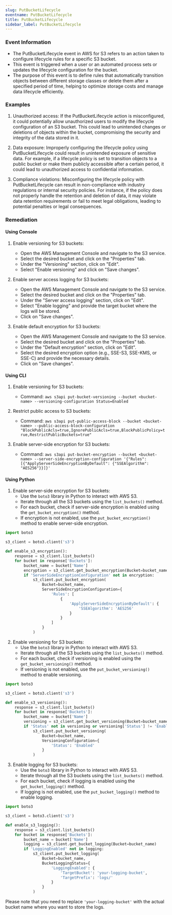 ```yaml
--- 
slug: PutBucketLifecycle
eventname: PutBucketLifecycle
title: PutBucketLifecycle
sidebar_label: PutBucketLifecycle
---
```

                       
### Event Information

- The PutBucketLifecycle event in AWS for S3 refers to an action taken to configure lifecycle rules for a specific S3 bucket.
- This event is triggered when a user or an automated process sets or updates the lifecycle configuration for the bucket.
- The purpose of this event is to define rules that automatically transition objects between different storage classes or delete them after a specified period of time, helping to optimize storage costs and manage data lifecycle efficiently.


### Examples

1. Unauthorized access: If the PutBucketLifecycle action is misconfigured, it could potentially allow unauthorized users to modify the lifecycle configuration of an S3 bucket. This could lead to unintended changes or deletions of objects within the bucket, compromising the security and integrity of the data stored in it.

2. Data exposure: Improperly configuring the lifecycle policy using PutBucketLifecycle could result in unintended exposure of sensitive data. For example, if a lifecycle policy is set to transition objects to a public bucket or make them publicly accessible after a certain period, it could lead to unauthorized access to confidential information.

3. Compliance violations: Misconfiguring the lifecycle policy with PutBucketLifecycle can result in non-compliance with industry regulations or internal security policies. For instance, if the policy does not properly handle the retention and deletion of data, it may violate data retention requirements or fail to meet legal obligations, leading to potential penalties or legal consequences.

### Remediation

#### Using Console

1. Enable versioning for S3 buckets:
   - Open the AWS Management Console and navigate to the S3 service.
   - Select the desired bucket and click on the "Properties" tab.
   - Under the "Versioning" section, click on "Edit".
   - Select "Enable versioning" and click on "Save changes".

2. Enable server access logging for S3 buckets:
   - Open the AWS Management Console and navigate to the S3 service.
   - Select the desired bucket and click on the "Properties" tab.
   - Under the "Server access logging" section, click on "Edit".
   - Select "Enable logging" and provide the target bucket where the logs will be stored.
   - Click on "Save changes".

3. Enable default encryption for S3 buckets:
   - Open the AWS Management Console and navigate to the S3 service.
   - Select the desired bucket and click on the "Properties" tab.
   - Under the "Default encryption" section, click on "Edit".
   - Select the desired encryption option (e.g., SSE-S3, SSE-KMS, or SSE-C) and provide the necessary details.
   - Click on "Save changes".

#### Using CLI

1. Enable versioning for S3 buckets:
   - Command: `aws s3api put-bucket-versioning --bucket <bucket-name> --versioning-configuration Status=Enabled`

2. Restrict public access to S3 buckets:
   - Command: `aws s3api put-public-access-block --bucket <bucket-name> --public-access-block-configuration "BlockPublicAcls=true,IgnorePublicAcls=true,BlockPublicPolicy=true,RestrictPublicBuckets=true"`

3. Enable server-side encryption for S3 buckets:
   - Command: `aws s3api put-bucket-encryption --bucket <bucket-name> --server-side-encryption-configuration '{"Rules": [{"ApplyServerSideEncryptionByDefault": {"SSEAlgorithm": "AES256"}}]}'`

#### Using Python

1. Enable server-side encryption for S3 buckets:
   - Use the `boto3` library in Python to interact with AWS S3.
   - Iterate through all the S3 buckets using the `list_buckets()` method.
   - For each bucket, check if server-side encryption is enabled using the `get_bucket_encryption()` method.
   - If encryption is not enabled, use the `put_bucket_encryption()` method to enable server-side encryption.

```python
import boto3

s3_client = boto3.client('s3')

def enable_s3_encryption():
    response = s3_client.list_buckets()
    for bucket in response['Buckets']:
        bucket_name = bucket['Name']
        encryption = s3_client.get_bucket_encryption(Bucket=bucket_name)
        if 'ServerSideEncryptionConfiguration' not in encryption:
            s3_client.put_bucket_encryption(
                Bucket=bucket_name,
                ServerSideEncryptionConfiguration={
                    'Rules': [
                        {
                            'ApplyServerSideEncryptionByDefault': {
                                'SSEAlgorithm': 'AES256'
                            }
                        }
                    ]
                }
            )
```

2. Enable versioning for S3 buckets:
   - Use the `boto3` library in Python to interact with AWS S3.
   - Iterate through all the S3 buckets using the `list_buckets()` method.
   - For each bucket, check if versioning is enabled using the `get_bucket_versioning()` method.
   - If versioning is not enabled, use the `put_bucket_versioning()` method to enable versioning.

```python
import boto3

s3_client = boto3.client('s3')

def enable_s3_versioning():
    response = s3_client.list_buckets()
    for bucket in response['Buckets']:
        bucket_name = bucket['Name']
        versioning = s3_client.get_bucket_versioning(Bucket=bucket_name)
        if 'Status' not in versioning or versioning['Status'] != 'Enabled':
            s3_client.put_bucket_versioning(
                Bucket=bucket_name,
                VersioningConfiguration={
                    'Status': 'Enabled'
                }
            )
```

3. Enable logging for S3 buckets:
   - Use the `boto3` library in Python to interact with AWS S3.
   - Iterate through all the S3 buckets using the `list_buckets()` method.
   - For each bucket, check if logging is enabled using the `get_bucket_logging()` method.
   - If logging is not enabled, use the `put_bucket_logging()` method to enable logging.

```python
import boto3

s3_client = boto3.client('s3')

def enable_s3_logging():
    response = s3_client.list_buckets()
    for bucket in response['Buckets']:
        bucket_name = bucket['Name']
        logging = s3_client.get_bucket_logging(Bucket=bucket_name)
        if 'LoggingEnabled' not in logging:
            s3_client.put_bucket_logging(
                Bucket=bucket_name,
                BucketLoggingStatus={
                    'LoggingEnabled': {
                        'TargetBucket': 'your-logging-bucket',
                        'TargetPrefix': 'logs/'
                    }
                }
            )
```

Please note that you need to replace `'your-logging-bucket'` with the actual bucket name where you want to store the logs.


 